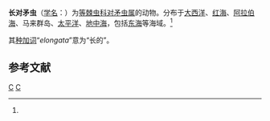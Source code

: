 {{Speciesbox
| taxon = Amphilonche elongata
| binomial_authority = J. Muller, 1856<ref name='id8918'>{{cite web| url =http://www.bioinfo.cn/db05/BjdwSpecies.php?action=view&id=8918| title =长对矛虫| work =《中国动物物种编目数据库》| publisher =中国科学院微生物研究所| author =中国科学院动物研究所| accessdate =2009-04-16| deadurl =yes| archiveurl =https://web.archive.org/web/20160305033052/http://www.bioinfo.cn/db05/BjdwSpecies.php?action=view&id=8918| archivedate =2016-03-05}}</ref>
}}

'''长对矛虫'''（[[学名|学名]]：{{lang|la|''Amphilonche elongata''}}）为[[等棘虫科|等棘虫科]][[对矛虫属|对矛虫属]]的动物。分布于[[大西洋|大西洋]]、[[红海|红海]]、[[阿拉伯海|阿拉伯海]]、马来群岛、[[太平洋|太平洋]]、[[地中海|地中海]]，包括[[东海|东海]]等海域。<ref name='id8918'/>

其[[种加词|种加词]]“''elongata''”意为“长的”。

== 参考文献 ==
{{reflist}}

{{放射虫小作品}}
{{Taxonbar}}
[[Category:1856年描述的动物|C]]
[[Category:对矛虫属|C]]
